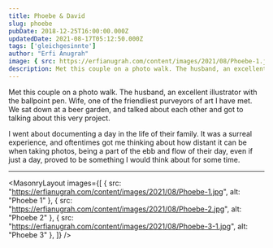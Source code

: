 ```yaml
---
title: Phoebe & David
slug: phoebe
pubDate: 2018-12-25T16:00:00.000Z
updatedDate: 2021-08-17T05:12:50.000Z
tags: ['gleichgesinnte']
author: "Erfi Anugrah"
image: { src: https://erfianugrah.com/content/images/2021/08/Phoebe-1.jpg, alt: phoebe-1 }
description: Met this couple on a photo walk. The husband, an excellent illustrator with the ballpoint pen. Wife, one of the friendliest purveyors of art I have met. We sat down at a beer garden, and talked about each other and got to talking about this very project.
---
```


Met this couple on a photo walk. The husband, an excellent illustrator with the ballpoint pen. Wife, one of the friendliest purveyors of art I have met. We sat down at a beer garden, and talked about each other and got to talking about this very project.

I went about documenting a day in the life of their family. It was a surreal experience, and oftentimes got me thinking about how distant it can be when taking photos, being a part of the ebb and flow of their day, even if just a day, proved to be something I would think about for some time.

---

<MasonryLayout images={[
    { src: "https://erfianugrah.com/content/images/2021/08/Phoebe-1.jpg", alt: "Phoebe 1" },
    { src: "https://erfianugrah.com/content/images/2021/08/Phoebe-2.jpg", alt: "Phoebe 2" },
    { src: "https://erfianugrah.com/content/images/2021/08/Phoebe-3-1.jpg", alt: "Phoebe 3" },
]} />